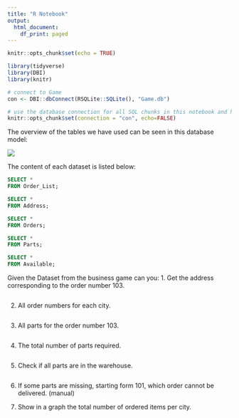```yaml
---
title: "R Notebook"
output:
  html_document:
    df_print: paged
---
```

```r
knitr::opts_chunk$set(echo = TRUE)

library(tidyverse)
library(DBI)
library(knitr)

# connect to Game
con <- DBI::dbConnect(RSQLite::SQLite(), "Game.db")

# use the database connection for all SQL chunks in this notebook and hide the code by default
knitr::opts_chunk$set(connection = "con", echo=FALSE)
```

The overview of the tables we have used can be seen in this database model:

<img src = "images/Game.png" />

The content of each dataset is listed below:


```sql
SELECT *
FROM Order_List;
```

```sql
SELECT *
FROM Address;
```

```sql
SELECT *
FROM Orders;
```

```sql
SELECT *
FROM Parts;
```

```sql
SELECT *
FROM Available;
```



Given the Dataset from the business game can you:
1. Get the address corresponding to the order number 103.

```sql

```

2. All order numbers for each city.

```sql

```

3. All parts for the order number 103.

```sql

```

4. The total number of parts required.

```sql

```

5. Check if all parts are in the warehouse.

```sql

```

6. If some parts are missing, starting form 101, which order cannot be delivered. (manual)





7. Show in a graph the total number of ordered items per city.

```sql

```
